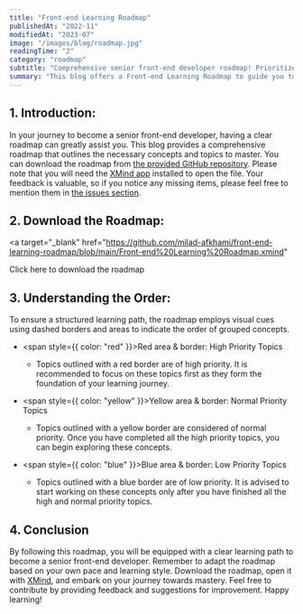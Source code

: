 ```yaml
---
title: "Front-end Learning Roadmap"
publishedAt: "2022-11"
modifiedAt: "2023-07"
image: "/images/blog/roadmap.jpg"
readingTime: "2"
category: "roadmap"
subtitle: "Comprehensive senior front-end developer roadmap! Prioritize topics, build a strong foundation, and progress toward mastery."
summary: "This blog offers a Front-end Learning Roadmap to guide you toward becoming a senior front-end developer. The roadmap prioritizes topics in high, normal and low priorities to specify what you need to build a strong foundation and progressing accordingly. Feedback and suggestions for improvement are welcomed, empowering individuals to embark on a clear path towards mastery."
---
```


## 1. Introduction:

In your journey to become a senior front-end developer, having a clear roadmap can greatly assist you.
This blog provides a comprehensive roadmap that outlines the necessary concepts and topics to master.
You can download the roadmap from [the provided GitHub repository](https://github.com/milad-afkhami/front-end-learning-roadmap).
Please note that you will need the [XMind app](https://xmind.app/download/) installed to open the file.
Your feedback is valuable, so if you notice any missing items,
please feel free to mention them in [the issues section](https://github.com/milad-afkhami/front-end-learning-roadmap/issues).

## 2. Download the Roadmap:

<a
  target="_blank"
  href="https://github.com/milad-afkhami/front-end-learning-roadmap/blob/main/Front-end%20Learning%20Roadmap.xmind"
>
  Click here to download the roadmap
</a>

## 3. Understanding the Order:

To ensure a structured learning path, the roadmap employs visual cues
using dashed borders and areas to indicate the order of grouped concepts.

- <span style={{ color: "red" }}>Red</span> area & border: High Priority Topics

  - Topics outlined with a red border are of high priority. It is recommended to
    focus on these topics first as they form the foundation of your learning journey.

- <span style={{ color: "yellow" }}>Yellow</span> area & border: Normal Priority
  Topics

  - Topics outlined with a yellow border are considered of normal priority.
    Once you have completed all the high priority topics, you can begin exploring these
    concepts.

- <span style={{ color: "blue" }}>Blue</span> area & border: Low Priority Topics

  - Topics outlined with a blue border are of low priority. It is advised to start
    working on these concepts only after you have finished all the high and normal
    priority topics.

## 4. Conclusion

By following this roadmap, you will be equipped with a clear learning path to become a senior front-end developer.
Remember to adapt the roadmap based on your own pace and learning style.
Download the roadmap, open it with [XMind](https://xmind.app/download/),
and embark on your journey towards mastery. Feel free to contribute
by providing feedback and suggestions for improvement. Happy learning!
